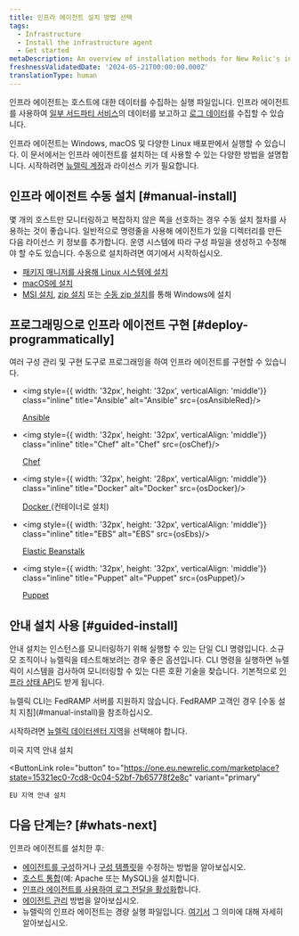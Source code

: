 ```yaml
---
title: 인프라 에이전트 설치 방법 선택
tags:
  - Infrastructure
  - Install the infrastructure agent
  - Get started
metaDescription: An overview of installation methods for New Relic's infrastructure agent and infrastructure integrations.
freshnessValidatedDate: '2024-05-21T00:00:00.000Z'
translationType: human
---
```








인프라 에이전트는 호스트에 대한 데이터를 수집하는 실행 파일입니다. 인프라 에이전트를 사용하여 [일부 서드파티 서비스](/docs/infrastructure/host-integrations/installation/install-infrastructure-host-integrations)의 데이터를 보고하고 [로그 데이터](/docs/logs/enable-log-monitoring-new-relic/enable-log-monitoring-new-relic/forward-your-logs-using-infrastructure-agent)를 수집할 수 있습니다.

인프라 에이전트는 Windows, macOS 및 다양한 Linux 배포판에서 실행할 수 있습니다. 이 문서에서는 인프라 에이전트를 설치하는 데 사용할 수 있는 다양한 방법을 설명합니다. 시작하려면 [뉴렐릭 계정](https://newrelic.com/signup)과 라이선스 키가 필요합니다.

## 인프라 에이전트 수동 설치 [#manual-install]

몇 개의 호스트만 모니터링하고 복잡하지 않은 쪽을 선호하는 경우 수동 설치 절차를 사용하는 것이 좋습니다. 일반적으로 명령줄을 사용해 에이전트가 있을 디렉터리를 만든 다음 라이선스 키 정보를 추가합니다. 운영 시스템에 따라 구성 파일을 생성하고 수정해야 할 수도 있습니다. 수동으로 설치하려면 여기에서 시작하십시오.

* [패키지 매니저를 사용해 Linux 시스템에 설치](/docs/infrastructure/install-infrastructure-agent/linux-installation/install-infrastructure-monitoring-agent-linux)
* [macOS에 설치](/docs/infrastructure/install-infrastructure-agent/macos-installation/install-infrastructure-monitoring-agent-macos)
* [MSI 설치](/docs/infrastructure/install-infrastructure-agent/windows-installation/install-infrastructure-monitoring-agent-windows), [zip 설치](/docs/infrastructure/install-infrastructure-agent/windows-installation/zip-assisted-install-infrastructure-agent-windows) 또는 [수동 zip 설치](/docs/infrastructure/install-infrastructure-agent/windows-installation/zip-manual-install-infrastructure-agent-windows)를 통해 Windows에 설치

## 프로그래밍으로 인프라 에이전트 구현 [#deploy-programmatically]

여러 구성 관리 및 구현 도구로 프로그래밍을 하여 인프라 에이전트를 구현할 수 있습니다.

* <img style={{ width: '32px', height: '32px', verticalAlign: 'middle'}} class="inline" title="Ansible" alt="Ansible" src={osAnsibleRed}/>

  [Ansible](/docs/infrastructure/new-relic-infrastructure/config-management-tools/configure-new-relic-infrastructure-using-ansible)

* <img style={{ width: '32px', height: '32px', verticalAlign: 'middle'}} class="inline" title="Chef" alt="Chef" src={osChef}/>

  [Chef](/docs/infrastructure/new-relic-infrastructure/config-management-tools/configure-new-relic-infrastructure-using-chef)

* <img style={{ width: '32px', height: '28px', verticalAlign: 'middle'}} class="inline" title="Docker" alt="Docker" src={osDocker}/>

  [Docker ](/docs/infrastructure/install-infrastructure-agent/linux-installation/docker-container-infrastructure-monitoring)(컨테이너로 설치)

* <img style={{ width: '32px', height: '32px', verticalAlign: 'middle'}} class="inline" title="EBS" alt="EBS" src={osEbs}/>

  [Elastic Beanstalk](/docs/infrastructure/install-infrastructure-agent/config-management-tools/install-infrastructure-agent-aws-elastic-beanstalk)

* <img style={{ width: '32px', height: '32px', verticalAlign: 'middle'}} class="inline" title="Puppet" alt="Puppet" src={osPuppet}/>

  [Puppet](/docs/infrastructure/new-relic-infrastructure/config-management-tools/configure-new-relic-infrastructure-puppet)

## 안내 설치 사용 [#guided-install]

안내 설치는 인스턴스를 모니터링하기 위해 실행할 수 있는 단일 CLI 명령입니다. 소규모 조직이나 뉴렐릭을 테스트해보려는 경우 좋은 옵션입니다. CLI 명령을 실행하면 뉴렐릭이 시스템을 검사하여 모니터링할 수 있는 다른 호환 기술을 찾습니다. 기본적으로 [인프라 상태 API](https://github.com/newrelic/infrastructure-agent/blob/master/docs/status_api.md)도 받게 됩니다.

<Callout variant="important">
  뉴렐릭 CLI는 FedRAMP 서버를 지원하지 않습니다. FedRAMP 고객인 경우 [수동 설치 지침](#manual-install)을 참조하십시오.
</Callout>

시작하려면 [뉴렐릭 데이터센터 지역](/docs/accounts/accounts-billing/account-setup/choose-your-data-center)을 선택해야 합니다.

<ButtonGroup>
  <ButtonLink
    role="button"
    to="https://one.newrelic.com/marketplace?state=15321ec0-7cd8-0c04-52bf-7b65778f2e8c"
    variant="primary"
  >
    미국 지역 안내 설치
  </ButtonLink>

  <ButtonLink
    role="button"
    to="https://one.eu.newrelic.com/marketplace?state=15321ec0-7cd8-0c04-52bf-7b65778f2e8c"
    variant="primary"
  >
    EU 지역 안내 설치
  </ButtonLink>
</ButtonGroup>

## 다음 단계는? [#whats-next]

인프라 에이전트를 설치한 후:

* [에이전트를 구성](/docs/infrastructure/install-configure-infrastructure/configuration/configure-infrastructure-agent)하거나 [구성 템플릿](https://github.com/newrelic/infrastructure-agent/blob/master/assets/examples/infrastructure/newrelic-infra-template.yml.example)을 수정하는 방법을 알아보십시오.
* [호스트 통합](/docs/integrations/host-integrations/getting-started/introduction-host-integrations)(예: Apache 또는 MySQL)을 설치합니다.
* [인프라 에이전트를 사용하여 로그 전달을 활성화](/docs/logs/enable-new-relic-logs/1-enable-logs/forward-your-logs-using-new-relic-infrastructure)합니다.
* [에이전트 관리](/docs/infrastructure/install-infrastructure-agent/manage-your-agent) 방법을 알아보십시오.
* 뉴렐릭의 인프라 에이전트는 경량 실행 파일입니다. [여기서](/docs/infrastructure/new-relic-infrastructure/getting-started/infrastructure-agent-performance-overhead) 그 의미에 대해 자세히 알아보십시오.
